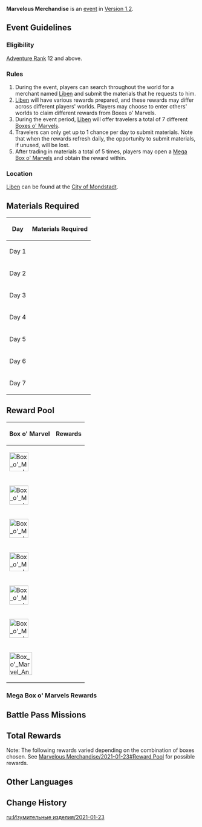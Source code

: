{{EventTabs
|rootpage=Marvelous Merchandise/2021-01-23
|gallery=false
}}
{{Event
|name              = Marvelous Merchandise 2021-01-23
|image             = Marvelous Merchandise Event.jpg
|type              = In-Game
|time_known        = yes
|time_start        = 2021-01-23 10:00:00
|time_end          = 2021-01-30 03:59:59
|link              = https://genshin.hoyoverse.com/en/news/detail/8144
}}
{{Description|They say that a very striking character has appeared in Mondstadt. He claims to have some "new deals" which he could share with some partners.}}
'''Marvelous Merchandise''' is an [[event]] in [[Version 1.2]].

==Event Guidelines==
===Eligibility===
[[Adventure Rank]] 12 and above.

===Rules===
#During the event, players can search throughout the world for a merchant named [[Liben]] and submit the materials that he requests to him.
# [[Liben]] will have various rewards prepared, and these rewards may differ across different players' worlds. Players may choose to enter others' worlds to claim different rewards from Boxes o' Marvels.
# During the event period, [[Liben]] will offer travelers a total of 7 different [[#Reward Pool|Boxes o' Marvels]].
# Travelers can only get up to 1 chance per day to submit materials. Note that when the rewards refresh daily, the opportunity to submit materials, if unused, will be lost.
# After trading in materials a total of 5 times, players may open a [[#Mega Box o' Marvels Rewards|Mega Box o' Marvels]] and obtain the reward within.

===Location===
[[Liben]] can be found at the [[City of Mondstadt]].

==Materials Required==
{| class="article-table"
!Day
!Materials Required
|-
| style="text-align:center;" |Day 1
|{{Card|Apple|rarity=1|text=5}}{{Card|Fowl|rarity=1|text=5}}{{Card|Sweet Flower|rarity=1|text=5}}
|-
| style="text-align:center;" |Day 2
|{{Card|Sunsettia|rarity=1|text=5}}{{Card|Pinecone|rarity=1|text=5}}{{Card|Carrot|rarity=1|text=5}}
|-
| style="text-align:center;" |Day 3
|{{Card|Sweet Flower|rarity=1|text=5}}{{Card|Berry|rarity=1|text=5}}{{Card|Sunsettia|rarity=1|text=5}}
|-
| style="text-align:center;" |Day 4
|{{Card|Carrot|rarity=1|text=5}}{{Card|Mint|rarity=1|text=5}}{{Card|Raw Meat|rarity=1|text=5}}
|-
| style="text-align:center;" |Day 5
|{{Card|Radish|rarity=1|text=5}}{{Card|Pinecone|rarity=1|text=5}}{{Card|Fowl|rarity=1|text=5}}
|-
| style="text-align:center;" |Day 6
|{{Card|Raw Meat|rarity=1|text=5}}{{Card|Berry|rarity=1|text=5}}{{Card|Mint|rarity=1|text=5}}
|-
| style="text-align:center;" |Day 7
|{{Card|Bird Egg|rarity=1|text=5}}{{Card|Apple|rarity=1|text=5}}{{Card|Radish|rarity=1|text=5}}
|}

==Reward Pool==
{| class="article-table tdc1"
!Box o' Marvel
!Rewards
|-
| [[File:Box o' Marvel Pyro 2021-01-23.png|50px|center]] {{Pyro}}
|{{Card|Primogem|40}}{{Card|Hero's Wit|6}}
|-
| [[File:Box o' Marvel Electro 2021-01-23.png|50px|center]] {{Electro}}
|{{Card|Primogem|40}}{{Card|Teachings of Freedom|3}}{{Card|Teachings of Resistance|3}}{{Card|Teachings of Ballad|3}}
|-
| [[File:Box o' Marvel Dendro 2021-01-23.png|50px|center]] {{Dendro}}
|{{Card|Primogem|40}}{{Card|Teachings of Prosperity|3}}{{Card|Teachings of Diligence|3}}{{Card|Teachings of Gold|3}}
|-
| [[File:Box o' Marvel Cryo 2021-01-23.png|50px|center]] {{Cryo}}
|{{Card|Primogem|40}}{{Card|Mora|60,000}}
|-
| [[File:Box o' Marvel Geo 2021-01-23.png|50px|center]] {{Geo}}
|{{Card|Primogem|40}}{{Card|Fine Enhancement Ore|10}}{{Card|Mystic Enhancement Ore|10}}
|-
| [[File:Box o' Marvel Hydro 2021-01-23.png|50px|center]] {{Hydro}}
|{{Card|Primogem|40}}{{Card|Mora|20,000}}{{Card|Hero's Wit|4}}
|-
| [[File:Box o' Marvel Anemo 2021-01-23.png|60px|center]] {{Anemo}}
|{{Card|Primogem|40}}{{Card|Mora|20,000}}{{Card|Mystic Enhancement Ore|8}}
|}

===Mega Box o' Marvels Rewards===
{{Card|Primogem|100}}{{Card|Hero's Wit|3}}{{Card|Mystic Enhancement Ore|6}}{{Card|Mora|50,000}}

==Battle Pass Missions==
{{Battle Pass Missions
|name     = Mountaineer's Endurance
|mission1 = {{Color|[Event]}} Submit materials to the merchant 5 times in Marvelous Merchandise
|exp1     = 1,200
}}

==Total Rewards==
{{Event Rewards
|Primogem = 380
|Mora = 50,000
|Hero's Wit = 3
|Mystic Enhancement Ore = 6
|sort = Primogem,Mora,Hero's Wit,Mystic Enhancement Ore
}}
Note: The following rewards varied depending on the combination of boxes chosen. See [[Marvelous Merchandise/2021-01-23#Reward Pool]] for possible rewards.
{{Event Rewards
|sort = Mora,Hero's Wit,Fine Enhancement Ore,Mystic Enhancement Ore,Teachings of Freedom,Teachings of Resistance,Teachings of Ballad,Teachings of Prosperity,Teachings of Diligence,Teachings of Gold
}}

==Other Languages==
{{Transclude|Marvelous Merchandise|Other Languages}}

==Change History==
{{Change History|1.2}}

[[ru:Изумительные изделия/2021-01-23]]